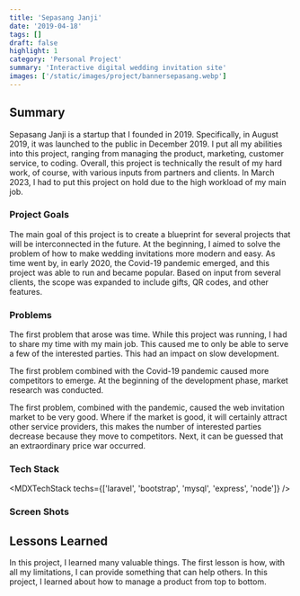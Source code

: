 ```yaml
---
title: 'Sepasang Janji'
date: '2019-04-18'
tags: []
draft: false
highlight: 1
category: 'Personal Project'
summary: 'Interactive digital wedding invitation site'
images: ['/static/images/project/bannersepasang.webp']
---
```


## Summary

Sepasang Janji is a startup that I founded in 2019. Specifically, in August 2019, it was launched to the public in December 2019. I put all my abilities into this project, ranging from managing the product, marketing, customer service, to coding. Overall, this project is technically the result of my hard work, of course, with various inputs from partners and clients. In March 2023, I had to put this project on hold due to the high workload of my main job.

### Project Goals

The main goal of this project is to create a blueprint for several projects that will be interconnected in the future. At the beginning, I aimed to solve the problem of how to make wedding invitations more modern and easy. As time went by, in early 2020, the Covid-19 pandemic emerged, and this project was able to run and became popular. Based on input from several clients, the scope was expanded to include gifts, QR codes, and other features.

### Problems

The first problem that arose was time. While this project was running, I had to share my time with my main job. This caused me to only be able to serve a few of the interested parties. This had an impact on slow development.

The first problem combined with the Covid-19 pandemic caused more competitors to emerge. At the beginning of the development phase, market research was conducted.

The first problem, combined with the pandemic, caused the web invitation market to be very good. Where if the market is good, it will certainly attract other service providers, this makes the number of interested parties decrease because they move to competitors. Next, it can be guessed that an extraordinary price war occurred.

### Tech Stack

<MDXTechStack techs={['laravel', 'bootstrap', 'mysql', 'express', 'node']} />

### Screen Shots

<GridMdx>
  <GridItemMdx>
    <MdxImage src="/images/contents/sepasang-1.png" alt="Sepasang Landing" />
  </GridItemMdx>
  <GridItemMdx>
    <MdxImage src="/images/contents/sepasang-3.png" alt="Sepasang porto invitation" />
  </GridItemMdx>
  <GridItemMdx>
    <MdxImage src="/images/contents/sepasang-2.png" alt="Sepasang porto" />
  </GridItemMdx>
  <GridItemMdx>
    <MdxImage src="/images/contents/sepasang-4.png" alt="Sepasang porto auth" />
    <MdxImage src="/images/contents/sepasang-5.png" alt="Sepasang porto dasboard" />
    <MdxImage src="/images/contents/sepasang-6.png" alt="Sepasang porto set" />
  </GridItemMdx>
</GridMdx>

## Lessons Learned

In this project, I learned many valuable things. The first lesson is how, with all my limitations, I can provide something that can help others. In this project, I learned about how to manage a product from top to bottom.
